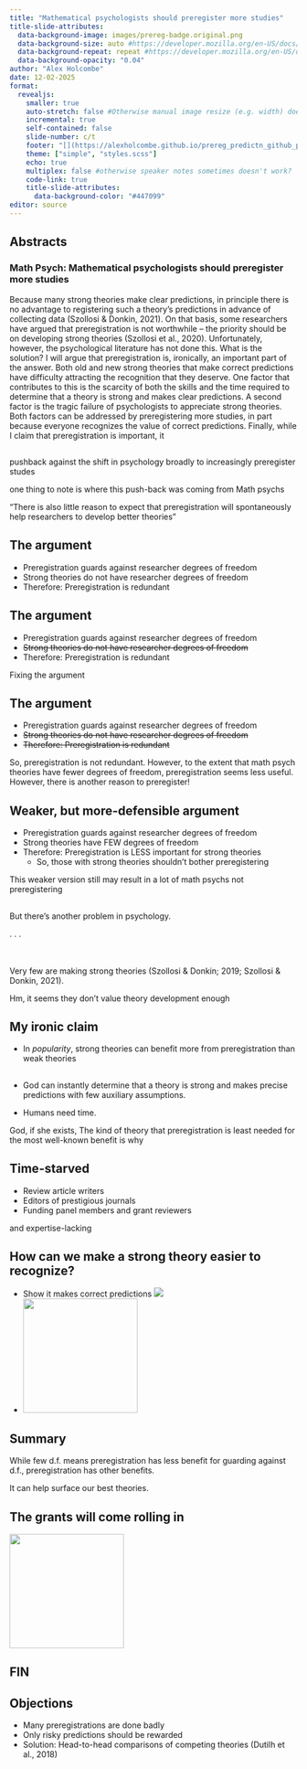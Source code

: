 ```yaml
---
title: "Mathematical psychologists should preregister more studies"
title-slide-attributes:
  data-background-image: images/prereg-badge.original.png
  data-background-size: auto #https://developer.mozilla.org/en-US/docs/Web/CSS/background-size
  data-background-repeat: repeat #https://developer.mozilla.org/en-US/docs/Web/CSS/background-repeat
  data-background-opacity: "0.04"
author: "Alex Holcombe"
date: 12-02-2025
format: 
  revealjs:
    smaller: true
    auto-stretch: false #Otherwise manual image resize (e.g. width) doesn't work!
    incremental: true
    self-contained: false
    slide-number: c/t
    footer: "[](https://alexholcombe.github.io/prereg_predictn_github_pages/preregistration_prediction_MathPsych.html#/title-slide)"
    theme: ["simple", "styles.scss"]
    echo: true
    multiplex: false #otherwise speaker notes sometimes doesn't work?
    code-link: true
    title-slide-attributes:
      data-background-color: "#447099"
editor: source
---
```


## Abstracts

### Math Psych: Mathematical psychologists should preregister more studies
<!-- 8 + 2 minutes-->

Because many strong theories make clear predictions, in principle there is no
advantage to registering such a theory’s predictions in advance of collecting
data (Szollosi & Donkin, 2021). On that basis, some researchers have argued
that preregistration is not worthwhile – the priority should be on developing
strong theories (Szollosi et al., 2020). Unfortunately, however, the
psychological literature has not done this. What is the solution? I will argue
that preregistration is, ironically, an important part of the answer. Both old and
new strong theories that make correct predictions have difficulty attracting the
recognition that they deserve. One factor that contributes to this is the
scarcity of both the skills and the time required to determine that a theory is
strong and makes clear predictions. A second factor is the tragic failure of
psychologists to appreciate strong theories. Both factors can be addressed by
preregistering more studies, in part because everyone recognizes the value of
correct predictions. Finally, while I claim that preregistration is important, it
<!--
### SIPS: Even those with strong theories should preregister their studies

Because many strong theories make clear predictions, in principle there may be no advantage to registering such a theory’s predictions in advance of data collection (Szollosi & Donkin, 2021). Some researchers have therefore argued that preregistration is not worthwhile (Szollosi et al., 2020). Yet psychologists have not prioritized the development of strong theories, or even the use of existing ones. Can we do something about this? I will argue that preregistration is, ironically, an important part of the answer. Strong theories are underappreciated in part because of the scarcity of both the skills and the time required to determine that a theory is strong and makes clear predictions. But because everyone recognizes the value of correct predictions, preregistration can help strong theories rise to the top. However, additional practices such as head-to-head comparisons of competing theories (Dutilh et al., 2018) may also be necessary.
-->

<!-- ## {background-image="images/isPreregWorthwhile.png" background-opacity="1" background-size="90%"} -->

## {background-image="images/preregistrationIsRedundantAtBestOriginal.png" background-opacity="1" background-size="90%"}

::: notes :::
pushback against the shift in psychology broadly to increasingly preregister studes

one thing to note is where this push-back was coming from Math psychs

"There is also little reason to expect that preregistration will spontaneously help researchers to develop better theories"
:::

## The argument {background-image="images/isPreregWorthwhile.png" background-opacity=".1" background-size="auto" background-repeat="repeat"}

::: {.r-fit-text}

-   Preregistration guards against researcher degrees of freedom <!--(e.g. p-hacking)-->
-   Strong theories do not have researcher degrees of freedom
<!---   Strong theories make relatively precise predictions
    -   no researcher degrees of freedom-->
-   Therefore: Preregistration is redundant

:::

## The argument {background-image="images/isPreregWorthwhile.png" background-opacity=".05" background-size="auto" background-repeat="repeat"}

::: {.r-fit-text .nonincremental}

-   Preregistration guards against researcher degrees of freedom <!--(e.g. p-hacking)-->
-   ~~Strong theories do not have researcher degrees of freedom~~
-   Therefore: Preregistration is redundant

:::

::: notes :::
Fixing the argument
:::

## The argument {background-image="images/isPreregWorthwhile.png" background-opacity=".05" background-size="auto" background-repeat="repeat"}

::: {.r-fit-text .nonincremental}

-   Preregistration guards against researcher degrees of freedom <!--(e.g. p-hacking)-->
-   ~~Strong theories do not have researcher degrees of freedom~~
-   ~~Therefore: Preregistration is redundant~~

:::

::: notes :::
So, preregistration is not redundant.
However, to the extent that math psych theories have fewer degrees of freedom, preregistration seems less useful.
However, there is another reason to preregister!
:::

## Weaker, but more-defensible argument {background-image="images/isPreregWorthwhile.png" background-opacity=".05" background-size="auto" background-repeat="repeat"}

::: {.r-fit-text}

- Preregistration guards against researcher degrees of freedom <!--(e.g. p-hacking)-->
- Strong theories have FEW degrees of freedom
- Therefore: Preregistration is LESS important for strong theories
    - So, those with strong theories shouldn't bother preregistering

:::

::: notes :::
This weaker version still may result in a lot of math psychs not preregistering
:::

##

But there's another problem in psychology.

. . .

<BR><BR>
Very few are making strong theories (Szollosi & Donkin; 2019; Szollosi & Donkin, 2021).


::: notes :::
Hm, it seems they don't value theory development enough
:::

## My ironic claim <!--can increase theory development--> {background-image="images/isPreregWorthwhile.png" background-opacity=".05" background-size="auto" background-repeat="repeat"}

- In *popularity*, strong theories can benefit more from preregistration than weak theories

<!--, preregistering differentially rewards strong theories-->

## <!--A different benefit of preregistration--> {background-image="images/isPreregWorthwhile.png" background-opacity=".05" background-size="auto" background-repeat="repeat"}

::: {.r-fit-text}

- God can instantly determine that a theory is strong and makes precise predictions with few auxiliary assumptions.

- Humans need time.

:::

::: notes :::
God, if she exists, 
The kind of theory that preregistration is least needed for the most well-known benefit is why
:::

## Time-starved {background-image="images/Australian_Research_Council_logo.svg.png" background-opacity=".1" background-size="25%" background-repeat="repeat"}

::: {.r-fit-text .nonincremental}

- Review article writers
- Editors of prestigious journals
- Funding panel members and grant reviewers

:::

::: notes :::
 and expertise-lacking
:::

## How can we make a strong theory easier to recognize? {background-image="images/Australian_Research_Council_logo.svg.png" background-opacity=".1" background-size="25%" background-repeat="repeat"} 

<!-- {background-image="images/weatherForecastIcons.png" background-opacity=".04" background-size="25%" background-repeat="repeat"} --> 

::: {.r-fit-text}

-   Show it makes correct predictions ![](images/weatherForecastIcons.png)
-   ![](images/prereg-badge.original.png){width=200}

:::

<!--
## How can we certify that correct predictions are being made? {background-image="images/prereg-badge.original.png" background-opacity=".2" background-size="25%" background-repeat="repeat"}

-   Preregister
-->

## Summary {background-image="images/prereg-badge.original.png" background-opacity="0.2"}

While few d.f. means preregistration has less benefit for guarding against d.f., preregistration has other benefits.

It can help surface our best theories.

## The grants will come rolling in {background-image="images/AUD_williamNYK.jpg" background-opacity="0.25"}

![](images/prereg-badge.original.png){width=200}

## FIN

## Objections

- Many preregistrations are done badly
- Only risky predictions should be rewarded
- Solution: Head-to-head comparisons of competing theories (Dutilh et al., 2018)
